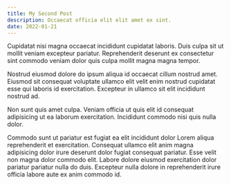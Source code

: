 ```yaml
---
title: My Second Post
description: Occaecat officia elit elit amet ex sint.
date: 2022-01-21
---
```


Cupidatat nisi magna occaecat incididunt cupidatat laboris. Duis culpa sit ut mollit veniam excepteur pariatur. Reprehenderit deserunt ex consectetur sint commodo veniam dolor quis culpa mollit magna magna tempor.

Nostrud eiusmod dolore do ipsum aliqua id occaecat cillum nostrud amet. Eiusmod sit consequat voluptate ullamco elit velit enim nostrud cupidatat esse qui laboris id exercitation. Excepteur in ullamco sit elit incididunt nostrud ad.

Non sunt quis amet culpa. Veniam officia ut quis elit id consequat adipisicing ut ea laborum exercitation. Incididunt commodo nisi quis nulla dolor.

Commodo sunt ut pariatur est fugiat ea elit incididunt dolor Lorem aliqua reprehenderit et exercitation. Consequat ullamco elit anim magna adipisicing dolor irure deserunt dolor fugiat consequat pariatur. Esse velit non magna dolor commodo elit. Labore dolore eiusmod exercitation dolor pariatur pariatur nulla do duis. Excepteur nulla dolore in reprehenderit irure officia labore aute ex anim commodo id.
